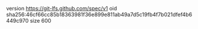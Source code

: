 version https://git-lfs.github.com/spec/v1
oid sha256:46cf66cc85b18363981f36e899e811ab49a7d5c19fb4f7b021dfef4b6449c970
size 600

